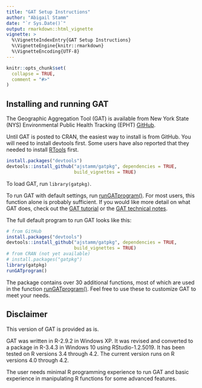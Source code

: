 ```yaml
---
title: "GAT Setup Instructions"
author: "Abigail Stamm"
date: "`r Sys.Date()`"
output: rmarkdown::html_vignette
vignette: >
  %\VignetteIndexEntry{GAT Setup Instructions}
  %\VignetteEngine{knitr::rmarkdown}
  %\VignetteEncoding{UTF-8}
---
```


```r
knitr::opts_chunk$set(
  collapse = TRUE,
  comment = "#>"
)
```

## Installing and running GAT

The Geographic Aggregation Tool (GAT) is available from New York State (NYS) Environmental Public Health Tracking (EPHT) [GitHub](https://github.com/NYSTracking/gatpkg).


<!-- # This is a placeholder. We are not on CRAN yet. -->
<!-- You can install the released version of gatpkg from  -->
<!-- [CRAN](https://CRAN.R-project.org) with `install.packages("gatpkg")`.  -->

Until GAT is posted to CRAN, the easiest way to install is from GitHub. You will need to install devtools first. Some users have also reported that they needed to install [RTools](https://cran.r-project.org/bin/windows/Rtools/) first.


```r
install.packages("devtools")
devtools::install_github("ajstamm/gatpkg", dependencies = TRUE,
                         build_vignettes = TRUE)
```

To load GAT, run `library(gatpkg)`.

To run GAT with default settings, run [runGATprogram()](../html/runGATprogram.html). For most users, this function alone is probably sufficient. If you would like more detail on what GAT does, check out the [GAT tutorial](gat_tutorial.html) or the [GAT technical notes](gat_tech_notes.html).

The full default program to run GAT looks like this:

```r
# from GitHub
install.packages("devtools")
devtools::install_github("ajstamm/gatpkg", dependencies = TRUE,
                         build_vignettes = TRUE)
# from CRAN (not yet available)
# install.packages("gatpkg") 
library(gatpkg)
runGATprogram()
```

The package contains over 30 additional functions, most of which are used in the function [runGATprogram()](../html/runGATprogram.html). Feel free to use these to customize GAT to meet your needs. 

## Disclaimer

This version of GAT is provided as is. 

GAT was written in R-2.9.2 in Windows XP. It was revised and converted to a package in R-3.4.3 in Windows 10 using RStudio-1.2.5019. It has been tested on R versions 3.4 through 4.2. The current version runs on R versions 4.0 through 4.2. 

The user needs minimal R programming experience to run GAT and basic experience in manipulating R functions for some advanced features. 

